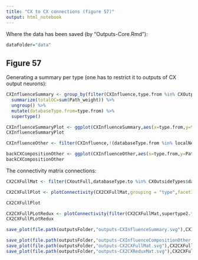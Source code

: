 ```yaml
---
title: "CX to CX connections (figure 57)"
output: html_notebook
---
```


Where the data has been saved (by "Outputs-Core.Rmd"):
```r
dataFolder="data"
```

## Figure 57
Generating a summary per type (one has to restrict it to outputs of CX output neurons):
```r
CXInfluenceSummary <- group_by(filter(CXInfluence,type.from %in% CXOutputTypes),type.from,kind) %>%
  summarize(totalOC=sum(Path_weight)) %>% 
  ungroup() %>% 
  mutate(databaseType.from=type.from) %>% 
  supertype()
```

```r
CXInfluenceSummaryPlot <- ggplot(CXInfluenceSummary,aes(x=type.from,y=totalOC)) + geom_col(aes(fill=kind)) + theme_paper()+ theme(strip.text.x=element_blank(),axis.text.x = element_text(angle=90,hjust = 1,vjust=0.5))+facet_grid(.~supertype3.from,scales = "free",space="free") + scale_fill_paletteer_d("ggthemes::Tableau_20",name="Target type") + ylab("normalized pathway weight") + xlab("")
CXInfluenceSummaryPlot
```


```r
CXInfluenceOther <- filter(CXInfluence,!(databaseType.from %in% localNeuropileNeurons) & type.from %in% CXOutputTypes) %>% group_by(type.from) %>% mutate(normalizedWeight=Path_weight/sum(Path_weight)) %>% ungroup() %>% group_by(supertype3.to,type.from,supertype3.from) %>% summarize(Path_weight=sum(Path_weight),normalizedWeight=sum(normalizedWeight)) %>% ungroup()

backCXCompositionOther <- ggplot(CXInfluenceOther,aes(x=type.from,y=Path_weight)) + geom_col(aes(fill=supertype3.to)) + scale_fill_manual(name="Target supertype",values=supertype3Palette)+ theme_paper()+ theme(strip.text.x=element_blank(),axis.text.x = element_text(angle=90,hjust = 1,vjust=0.5))+facet_grid(.~supertype3.from,scales = "free",space="free") + ylab("normalized pathway weight") + xlab("CX output type")
backCXCompositionOther
```
The connectivity matrix connections:
```r
CX2CXFullMat <- filter(CXoutFull,databaseType.to %in% CXOutsideTypes$databaseType) %>% mutate(roi="outside") %>% supertype() %>% filter(Path_weight>0.005)

CX2CXFullPlot <- plotConnectivity(CX2CXFullMat,grouping = "type",facetInputs="supertype3.from",facetOutputs = "supertype3.to",xaxis = "outputs",connectionMeasure = "Path_weight",orderIn = typesCXOrder,orderOut=typesCXOrder,theme=theme_paper_grid_rects()) + xlab("target type") + ylab("CX output type")+guides(fill=guide_colorbar(title="pathway weight"))+ scale_fill_paletteer_c("ggthemes::Blue") + theme(legend.position = c(0.1,0.35),strip.background = element_rect(color="black"))

CX2CXFullPlot

CX2CXFullPLotRedux <- plotConnectivity(filter(CX2CXFullMat,supertype2.from != "FBt" & supertype2.to != "FBt" & !(databaseType.from %in% localNeuropileNeurons)),grouping = "type",facetInputs="supertype3.from",facetOutputs = "supertype3.to",xaxis = "outputs",connectionMeasure = "Path_weight",orderIn = typesCXOrder,orderOut=typesCXOrder,theme=theme_paper_rects()) + xlab("target type") + ylab("CX output type")+guides(fill=guide_colorbar(title="pathway weight"))+ scale_fill_paletteer_c("ggthemes::Blue") + theme(strip.background = element_rect(color="black"))
CX2CXFullPLotRedux
```


```r
save_plot(file.path(outputsFolder,"outputs-CXInfluenceSummary.svg"),CXInfluenceSummaryPlot,ncol=1.3,nrow=6,base_width = 8.5,base_height = 11/25)

save_plot(file.path(outputsFolder,"outputs-CXInfluenceCompositionOther.svg"),backCXCompositionOther,ncol=1,nrow=6,base_width = 8.5,base_height = 11/35)
save_plot(file.path(outputsFolder,"outputs-CX2CXFullMat.svg"),CX2CXFullPlot,ncol=1.3,nrow=19,base_width = 8.5,base_height = 11/35)
save_plot(file.path(outputsFolder,"outputs-CX2CXReduxMat.svg"),CX2CXFullPLotRedux,base_width = 6.5,base_height = 4)
```

